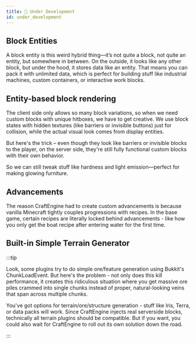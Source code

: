 ```yaml
---
title: 🚧 Under Development
id: under_development
---
```


## Block Entities

A block entity is this weird hybrid thing—it’s not quite a block, not quite an entity, but somewhere in between. On the outside, it looks like any other block, but under the hood, it stores data like an entity. That means you can pack it with unlimited data, which is perfect for building stuff like industrial machines, custom containers, or interactive work blocks.

## Entity-based block rendering

The client side only allows so many block variations, so when we need custom blocks with unique hitboxes, we have to get creative. We use block states with hidden textures (like barriers or invisible buttons) just for collision, while the actual visual look comes from display entities.

But here's the trick – even though they look like barriers or invisible blocks to the player, on the server side, they're still fully functional custom blocks with their own behavior.

So we can still tweak stuff like hardness and light emission—perfect for making glowing furniture.

## Advancements

The reason CraftEngine had to create custom advancements is because vanilla Minecraft tightly couples progressions with recipes. In the base game, certain recipes are literally locked behind advancements - like how you only get the boat recipe after entering water for the first time.

## Built-in Simple Terrain Generator

:::tip

Look, some plugins try to do simple ore/feature generation using Bukkit's ChunkLoadEvent. But here's the problem - not only does this kill performance, it creates this ridiculous situation where you get massive ore piles crammed into single chunks instead of proper, natural-looking veins that span across multiple chunks.

You've got options for terrain/ore/structure generation - stuff like Iris, Terra, or data packs will work. Since CraftEngine injects real serverside blocks, technically all terrain plugins should be compatible. But if you want, you could also wait for CraftEngine to roll out its own solution down the road.

:::
